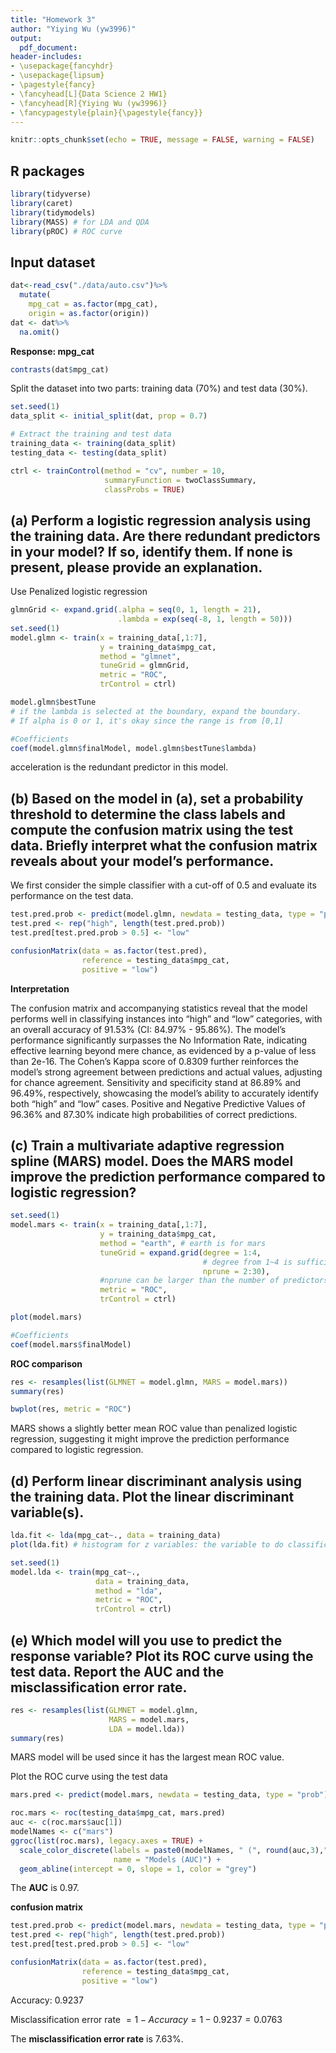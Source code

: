 ```yaml
---
title: "Homework 3" 
author: "Yiying Wu (yw3996)"
output:
  pdf_document:
header-includes:
- \usepackage{fancyhdr}
- \usepackage{lipsum}
- \pagestyle{fancy}
- \fancyhead[L]{Data Science 2 HW1}
- \fancyhead[R]{Yiying Wu (yw3996)}
- \fancypagestyle{plain}{\pagestyle{fancy}}
--- 
```


```r
knitr::opts_chunk$set(echo = TRUE, message = FALSE, warning = FALSE)
```

## R packages
```r
library(tidyverse)
library(caret)
library(tidymodels)
library(MASS) # for LDA and QDA
library(pROC) # ROC curve
```

## Input dataset
```r
dat<-read_csv("./data/auto.csv")%>%
  mutate(
    mpg_cat = as.factor(mpg_cat),
    origin = as.factor(origin))
dat <- dat%>%
  na.omit()
```

**Response: mpg_cat**
```r
contrasts(dat$mpg_cat)
```


Split the dataset into two parts: training data (70%) and test data (30%).

```r
set.seed(1)
data_split <- initial_split(dat, prop = 0.7)

# Extract the training and test data
training_data <- training(data_split)
testing_data <- testing(data_split)

ctrl <- trainControl(method = "cv", number = 10,
                     summaryFunction = twoClassSummary,
                     classProbs = TRUE)
```


## (a) Perform a logistic regression analysis using the training data. Are there redundant predictors in your model? If so, identify them. If none is present, please provide an explanation.


Use Penalized logistic regression

```r
glmnGrid <- expand.grid(.alpha = seq(0, 1, length = 21),
                        .lambda = exp(seq(-8, 1, length = 50)))
set.seed(1)
model.glmn <- train(x = training_data[,1:7],
                    y = training_data$mpg_cat,
                    method = "glmnet",
                    tuneGrid = glmnGrid,
                    metric = "ROC",
                    trControl = ctrl)

model.glmn$bestTune 
# if the lambda is selected at the boundary, expand the boundary. 
# If alpha is 0 or 1, it's okay since the range is from [0,1]

#Coefficients
coef(model.glmn$finalModel, model.glmn$bestTune$lambda)
```
acceleration is the redundant predictor in this model.

## (b) Based on the model in (a), set a probability threshold to determine the class labels and compute the confusion matrix using the test data. Briefly interpret what the confusion matrix reveals about your model’s performance.

We first consider the simple classifier with a cut-off of 0.5 and evaluate its performance on the test data.

```r
test.pred.prob <- predict(model.glmn, newdata = testing_data, type = "prob")[,2] 
test.pred <- rep("high", length(test.pred.prob))
test.pred[test.pred.prob > 0.5] <- "low"

confusionMatrix(data = as.factor(test.pred),
                reference = testing_data$mpg_cat,
                positive = "low")
```

**Interpretation**

The confusion matrix and accompanying statistics reveal that the model performs well in classifying instances into "high" and "low" categories, with an overall accuracy of 91.53% (CI: 84.97% - 95.86%). The model's performance significantly surpasses the No Information Rate, indicating effective learning beyond mere chance, as evidenced by a p-value of less than 2e-16. The Cohen's Kappa score of 0.8309 further reinforces the model's strong agreement between predictions and actual values, adjusting for chance agreement. Sensitivity and specificity stand at 86.89% and 96.49%, respectively, showcasing the model's ability to accurately identify both "high" and "low" cases. Positive and Negative Predictive Values of 96.36% and 87.30% indicate high probabilities of correct predictions.

## (c) Train a multivariate adaptive regression spline (MARS) model. Does the MARS model improve the prediction performance compared to logistic regression?

```r
set.seed(1)
model.mars <- train(x = training_data[,1:7],
                    y = training_data$mpg_cat,
                    method = "earth", # earth is for mars
                    tuneGrid = expand.grid(degree = 1:4, 
                                           # degree from 1~4 is sufficient
                                           nprune = 2:30),
                    #nprune can be larger than the number of predictors, make it as large as possible
                    metric = "ROC",
                    trControl = ctrl)

plot(model.mars)

#Coefficients
coef(model.mars$finalModel)
```

**ROC comparison**
```r
res <- resamples(list(GLMNET = model.glmn, MARS = model.mars))
summary(res)
```

```r
bwplot(res, metric = "ROC")
```

MARS shows a slightly better mean ROC value than penalized logistic regression, suggesting it might improve the prediction performance compared to logistic regression. 

## (d) Perform linear discriminant analysis using the training data. Plot the linear discriminant variable(s).
```r
lda.fit <- lda(mpg_cat~., data = training_data)
plot(lda.fit) # histogram for z variables: the variable to do classification

set.seed(1)
model.lda <- train(mpg_cat~.,
                   data = training_data,
                   method = "lda",
                   metric = "ROC",
                   trControl = ctrl)
```

## (e) Which model will you use to predict the response variable? Plot its ROC curve using the test data. Report the AUC and the misclassification error rate.

```r
res <- resamples(list(GLMNET = model.glmn, 
                      MARS = model.mars,
                      LDA = model.lda))
summary(res)
```
MARS model will be used since it has the largest mean ROC value. 

Plot the ROC curve using the test data

```r
mars.pred <- predict(model.mars, newdata = testing_data, type = "prob")[,2]

roc.mars <- roc(testing_data$mpg_cat, mars.pred)
auc <- c(roc.mars$auc[1])
modelNames <- c("mars")
ggroc(list(roc.mars), legacy.axes = TRUE) +
  scale_color_discrete(labels = paste0(modelNames, " (", round(auc,3),")"),
                       name = "Models (AUC)") +
  geom_abline(intercept = 0, slope = 1, color = "grey")
```

The **AUC** is 0.97.

**confusion matrix**
```r
test.pred.prob <- predict(model.mars, newdata = testing_data, type = "prob")[,2] 
test.pred <- rep("high", length(test.pred.prob))
test.pred[test.pred.prob > 0.5] <- "low"

confusionMatrix(data = as.factor(test.pred),
                reference = testing_data$mpg_cat,
                positive = "low")
```

Accuracy: 0.9237

Misclassification error rate $= 1 - Accuracy
= 1 - 0.9237
= 0.0763$


The **misclassification error rate** is 7.63%.